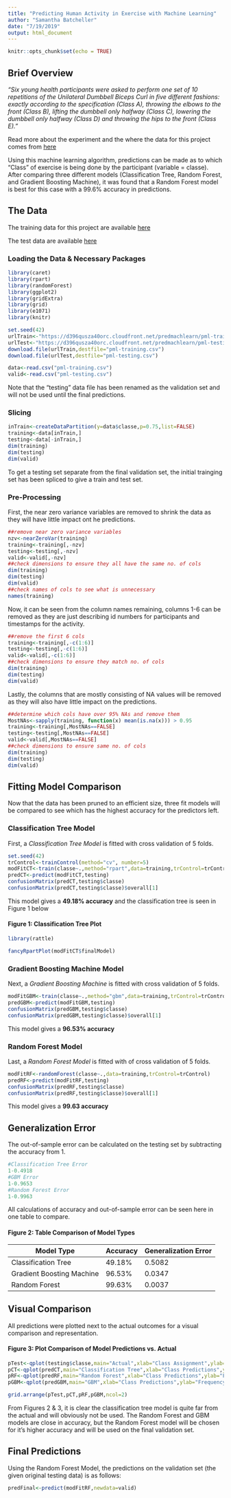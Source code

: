 ```yaml
---
title: "Predicting Human Activity in Exercise with Machine Learning"
author: "Samantha Batcheller"
date: "7/19/2019"
output: html_document
---
```


```r
knitr::opts_chunk$set(echo = TRUE)
```

## Brief Overview 

*"Six young health participants were asked to perform one set of 10 repetitions of the Unilateral Dumbbell Biceps Curl in five different fashions: exactly according to the specification (Class A), throwing the elbows to the front (Class B), lifting the dumbbell only halfway (Class C), lowering the dumbbell only halfway (Class D) and throwing the hips to the front (Class E)."*

Read more about the experiment and the where the data for this project comes from [here](http://web.archive.org/web/20161224072740/http:/groupware.les.inf.puc-rio.br/har#weight_lifting_exercises#ixzz5uAJSjqob)

Using this machine learning algorithm, predictions can be made as to which "Class" of exercise is being done by the participant (variable = classe). After comparing three different models (Classification Tree, Random Forest, and Gradient Boosting Machine), it was found that a Random Forest model is best for this case with a 99.6% accuracy in predictions.  

## The Data

The training data for this project are available [here](https://d396qusza40orc.cloudfront.net/predmachlearn/pml-training.csv)

The test data are available [here](https://d396qusza40orc.cloudfront.net/predmachlearn/pml-testing.csv)

### Loading the Data & Necessary Packages
``` r
library(caret)
library(rpart)
library(randomForest)
library(ggplot2)
library(gridExtra)
library(grid)
library(e1071)
library(knitr)
```
``` r
set.seed(42)
urlTrain<-"https://d396qusza40orc.cloudfront.net/predmachlearn/pml-training.csv"
urlTest<-"https://d396qusza40orc.cloudfront.net/predmachlearn/pml-testing.csv"
download.file(urlTrain,destfile="pml-training.csv")
download.file(urlTest,destfile="pml-testing.csv")

data<-read.csv("pml-training.csv")
valid<-read.csv("pml-testing.csv")

```
Note that the "testing" data file has been renamed as the validation set and will not be used until the final predictions.  

### Slicing
``` r
inTrain<-createDataPartition(y=data$classe,p=0.75,list=FALSE)
training<-data[inTrain,]
testing<-data[-inTrain,]
dim(training)
dim(testing)
dim(valid)
```
To get a testing set separate from the final validation set, the initial trainging set has been spliced to give a train and test set.  

### Pre-Processing
First, the near zero variance variables are removed to shrink the data as they will have little impact ont he predictions.  
``` r
##remove near zero variance variables
nzv<-nearZeroVar(training)
training<-training[,-nzv]
testing<-testing[,-nzv]
valid<-valid[,-nzv]
##check dimensions to ensure they all have the same no. of cols
dim(training)
dim(testing)
dim(valid)
##check names of cols to see what is unnecessary 
names(training)
```
Now, it can be seen from the column names remaining, columns 1-6 can be removed as they are just describing id numbers for participants and timestamps for the activity.
``` r
##remove the first 6 cols
training<-training[,-c(1:6)]
testing<-testing[,-c(1:6)]
valid<-valid[,-c(1:6)]
##check dimensions to ensure they match no. of cols
dim(training)
dim(testing)
dim(valid)
```
Lastly, the columns that are mostly consisting of NA values will be removed as they will also have little impact on the predictions.  
``` r
##determine which cols have over 95% NAs and remove them 
MostNAs<-sapply(training, function(x) mean(is.na(x))) > 0.95
training<-training[,MostNAs==FALSE]
testing<-testing[,MostNAs==FALSE]
valid<-valid[,MostNAs==FALSE]
##check dimensions to ensure same no. of cols
dim(training)
dim(testing)
dim(valid)
```

## Fitting Model Comparison  

Now that the data has been pruned to an efficient size, three fit models will be compared to see which has the highest accuracy for the predictors left. 

### Classification Tree Model  

First, a *Classification Tree Model* is fitted with cross validation of 5 folds. 
``` r
set.seed(42)
trControl<-trainControl(method="cv", number=5)
modFitCT<-train(classe~.,method="rpart",data=training,trControl=trControl)
predCT<-predict(modFitCT,testing)
confusionMatrix(predCT,testing$classe)
confusionMatrix(predCT,testing$classe)$overall[1]
```
This model gives a **49.18% accuracy** and the classification tree is seen in Figure 1 below

#### Figure 1: Classification Tree Plot     

``` r
library(rattle)
```
``` r
fancyRpartPlot(modFitCT$finalModel)
```

### Gradient Boosting Machine Model  

Next, a *Gradient Boosting Machine* is fitted with cross validation of 5 folds. 
``` r
modFitGBM<-train(classe~.,method="gbm",data=training,trControl=trControl,verbose=FALSE)
predGBM<-predict(modFitGBM,testing)
confusionMatrix(predGBM,testing$classe)
confusionMatrix(predGBM,testing$classe)$overall[1]
```
This model gives a **96.53% accuracy**


### Random Forest Model  

Last, a *Random Forest Model* is fitted with of cross validation of 5 folds. 
``` r
modFitRF<-randomForest(classe~.,data=training,trControl=trControl)
predRF<-predict(modFitRF,testing)
confusionMatrix(predRF,testing$classe)
confusionMatrix(predRF,testing$classe)$overall[1]
```
This model gives a **99.63 accuracy**


## Generalization Error    

The out-of-sample error can be calculated on the testing set by subtracting the accuracy from 1.  
```r
#Classification Tree Error
1-0.4918
#GBM Error
1-0.9653
#Random Forest Error
1-0.9963
```

All calculations of accuracy and out-of-sample error can be seen here in one table to compare.  

#### Figure 2: Table Comparison of Model Types

Model Type                | Accuracy  | Generalization Error
-------------             | --------- | -------------
Classification Tree       | 49.18%    | 0.5082
Gradient Boosting Machine | 96.53%    | 0.0347
Random Forest             | 99.63%    | 0.0037

  
## Visual Comparison  

All predictions were plotted next to the actual outcomes for a visual comparison and representation. 

#### Figure 3: Plot Comparison of Model Predictions vs. Actual    

``` r
pTest<-qplot(testing$classe,main="Actual",xlab="Class Assignment",ylab="Frequency")
pCT<-qplot(predCT,main="Classification Tree",xlab="Class Predictions",ylab="Frequency")
pRF<-qplot(predRF,main="Random Forest",xlab="Class Predictions",ylab="Frequency")
pGBM<-qplot(predGBM,main="GBM",xlab="Class Predictions",ylab="Frequency")

grid.arrange(pTest,pCT,pRF,pGBM,ncol=2)
```

From Figures 2 & 3, it is clear the classification tree model is quite far from the actual and will obviously not be used.  The Random Forest and GBM models are close in accuracy, but the Random Forest model will be chosen for it's higher accuracy and will be used on the final validation set. 


## Final Predictions  

Using the Random Forest Model, the predictions on the validation set (the given original testing data) is as follows: 
``` r
predFinal<-predict(modFitRF,newdata=valid)
```
